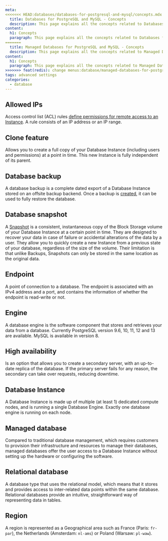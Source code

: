 ```yaml
---
meta:
<<<<<<< HEAD:databases/databases-for-postgresql-and-mysql/concepts.mdx
  title: Databases for PostgreSQL and MySQL - Concepts
  description: This page explains all the concepts related to Databases for PostgreSQL and MySQL.
content:
  h1: Concepts
  paragraph: This page explains all the concepts related to Databases for PostgreSQL and MySQL.
=======
  title: Managed Databases for PostgreSQL and MySQL - Concepts
  description: This page explains all the concepts related to Managed Databases for PostgreSQL and MySQL.
content:
  h1: Concepts
  paragraph: This page explains all the concepts related to Managed Databases for PostgreSQL and MySQL.
>>>>>>> feat(redis): change menus:database/managed-databases-for-postgresql-and-mysql/concepts.mdx
tags: advanced settings
categories:
  - database
---
```


<Concept opened>

## Allowed IPs

Access control list (ACL) rules [define permissions for remote access to an Instance](/databases/databases-for-postgresql-and-mysql/how-to/manage-allowed-ip-addresses/). A rule consists of an IP address or an IP range.

</Concept>

<Concept opened>

## Clone feature

Allows you to create a full copy of your Database Instance (including users and permissions) at a point in time. This new Instance is fully independent of its parent.

</Concept>

<Concept opened>

## Database backup

A database backup is a complete dated export of a Database Instance stored on an offsite backup backend. Once a backup is [created](/databases/databases-for-postgresql-and-mysql/how-to/manage-manual-backups/), it can be used to fully restore the database.

</Concept>

<Concept opened>

## Database snapshot

A [Snapshot](/databases/databases-for-postgresql-and-mysql/how-to/manage-snapshots/) is a consistent, instantaneous copy of the Block Storage volume of your Database Instance at a certain point in time. They are designed to recover your data in case of failure or accidental alterations of the data by a user. They allow you to quickly create a new Instance from a previous state of your database, regardless of the size of the volume. Their limitation is that unlike Backups, Snapshots can only be stored in the same location as the original data.

</Concept>

<Concept>

## Endpoint

A point of connection to a database. The endpoint is associated with an IPv4 address and a port, and contains the information of whether the endpoint is read-write or not.

</Concept>

<Concept>

## Engine

A database engine is the software component that stores and retrieves your data from a database. Currently PostgreSQL version 9.6, 10, 11, 12 and 13 are available. MySQL is available in version 8.

</Concept>

<Concept>

## High availability

Is an option that allows you to create a secondary server, with an up-to-date replica of the database. If the primary server fails for any reason, the secondary can take over requests, reducing downtime.

</Concept>

<Concept>

## Database Instance

A Database Instance is made up of multiple (at least 1) dedicated compute nodes, and is running a single Database Engine. Exactly one database engine is running on each node.

</Concept>

<Concept>

## Managed database

Compared to traditional database management, which requires customers to provision their infrastructure and resources to manage their databases, managed databases offer the user access to a Database Instance without setting up the hardware or configuring the software.

</Concept>

<Concept>

## Relational database

A database type that uses the relational model, which means that it stores and provides access to inter-related data points within the same database. Relational databases provide an intuitive, straightforward way of representing data in tables.

</Concept>

<Concept>

## Region

A region is represented as a Geographical area such as France (Paris: `fr-par`), the Netherlands (Amsterdam: `nl-ams`) or Poland (Warsaw: `pl-waw`).

</Concept>

